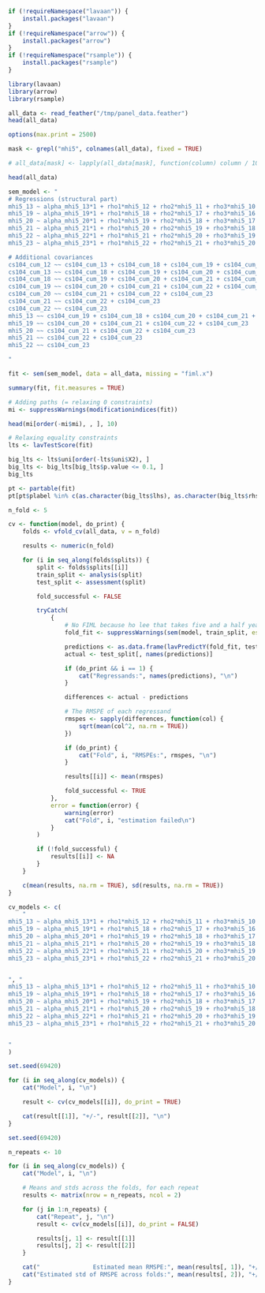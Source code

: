 ```r
if (!requireNamespace("lavaan")) {
    install.packages("lavaan")
}
if (!requireNamespace("arrow")) {
    install.packages("arrow")
}
if (!requireNamespace("rsample")) {
    install.packages("rsample")
}

library(lavaan)
library(arrow)
library(rsample)
```

```r
all_data <- read_feather("/tmp/panel_data.feather")
head(all_data)

options(max.print = 2500)
```

```r
mask <- grepl("mhi5", colnames(all_data), fixed = TRUE)

# all_data[mask] <- lapply(all_data[mask], function(column) column / 100)

head(all_data)
```

```r
sem_model <- "
# Regressions (structural part)
mhi5_13 ~ alpha_mhi5_13*1 + rho1*mhi5_12 + rho2*mhi5_11 + rho3*mhi5_10 + rho4*mhi5_9 + beta0_cs104_cum*cs104_cum_13 + beta1_cs104_cum*cs104_cum_12
mhi5_19 ~ alpha_mhi5_19*1 + rho1*mhi5_18 + rho2*mhi5_17 + rho3*mhi5_16 + rho4*mhi5_15 + beta0_cs104_cum*cs104_cum_19 + beta1_cs104_cum*cs104_cum_18
mhi5_20 ~ alpha_mhi5_20*1 + rho1*mhi5_19 + rho2*mhi5_18 + rho3*mhi5_17 + rho4*mhi5_16 + beta0_cs104_cum*cs104_cum_20 + beta1_cs104_cum*cs104_cum_19
mhi5_21 ~ alpha_mhi5_21*1 + rho1*mhi5_20 + rho2*mhi5_19 + rho3*mhi5_18 + rho4*mhi5_17 + beta0_cs104_cum*cs104_cum_21 + beta1_cs104_cum*cs104_cum_20
mhi5_22 ~ alpha_mhi5_22*1 + rho1*mhi5_21 + rho2*mhi5_20 + rho3*mhi5_19 + rho4*mhi5_18 + beta0_cs104_cum*cs104_cum_22 + beta1_cs104_cum*cs104_cum_21
mhi5_23 ~ alpha_mhi5_23*1 + rho1*mhi5_22 + rho2*mhi5_21 + rho3*mhi5_20 + rho4*mhi5_19 + beta0_cs104_cum*cs104_cum_23 + beta1_cs104_cum*cs104_cum_22

# Additional covariances
cs104_cum_12 ~~ cs104_cum_13 + cs104_cum_18 + cs104_cum_19 + cs104_cum_20 + cs104_cum_21 + cs104_cum_22 + cs104_cum_23
cs104_cum_13 ~~ cs104_cum_18 + cs104_cum_19 + cs104_cum_20 + cs104_cum_21 + cs104_cum_22 + cs104_cum_23
cs104_cum_18 ~~ cs104_cum_19 + cs104_cum_20 + cs104_cum_21 + cs104_cum_22 + cs104_cum_23
cs104_cum_19 ~~ cs104_cum_20 + cs104_cum_21 + cs104_cum_22 + cs104_cum_23
cs104_cum_20 ~~ cs104_cum_21 + cs104_cum_22 + cs104_cum_23
cs104_cum_21 ~~ cs104_cum_22 + cs104_cum_23
cs104_cum_22 ~~ cs104_cum_23
mhi5_13 ~~ cs104_cum_19 + cs104_cum_18 + cs104_cum_20 + cs104_cum_21 + cs104_cum_22 + cs104_cum_23
mhi5_19 ~~ cs104_cum_20 + cs104_cum_21 + cs104_cum_22 + cs104_cum_23
mhi5_20 ~~ cs104_cum_21 + cs104_cum_22 + cs104_cum_23
mhi5_21 ~~ cs104_cum_22 + cs104_cum_23
mhi5_22 ~~ cs104_cum_23

"
```

```r
fit <- sem(sem_model, data = all_data, missing = "fiml.x")

summary(fit, fit.measures = TRUE)
```

```r
# Adding paths (= relaxing 0 constraints)
mi <- suppressWarnings(modificationindices(fit))

head(mi[order(-mi$mi), , ], 10)

# Relaxing equality constraints
lts <- lavTestScore(fit)

big_lts <- lts$uni[order(-lts$uni$X2), ]
big_lts <- big_lts[big_lts$p.value <= 0.1, ]
big_lts

pt <- partable(fit)
pt[pt$plabel %in% c(as.character(big_lts$lhs), as.character(big_lts$rhs)), ]
```

```r
n_fold <- 5

cv <- function(model, do_print) {
    folds <- vfold_cv(all_data, v = n_fold)

    results <- numeric(n_fold)

    for (i in seq_along(folds$splits)) {
        split <- folds$splits[[i]]
        train_split <- analysis(split)
        test_split <- assessment(split)

        fold_successful <- FALSE

        tryCatch(
            {
                # No FIML because ho lee that takes five and a half years to run.
                fold_fit <- suppressWarnings(sem(model, train_split, estimator = "MLR"))

                predictions <- as.data.frame(lavPredictY(fold_fit, test_split, ynames = lavNames(fold_fit, "eqs.y")))
                actual <- test_split[, names(predictions)]

                if (do_print && i == 1) {
                    cat("Regressands:", names(predictions), "\n")
                }

                differences <- actual - predictions

                # The RMSPE of each regressand
                rmspes <- sapply(differences, function(col) {
                    sqrt(mean(col^2, na.rm = TRUE))
                })

                if (do_print) {
                    cat("Fold", i, "RMSPEs:", rmspes, "\n")
                }

                results[[i]] <- mean(rmspes)

                fold_successful <- TRUE
            },
            error = function(error) {
                warning(error)
                cat("Fold", i, "estimation failed\n")
            }
        )

        if (!fold_successful) {
            results[[i]] <- NA
        }
    }

    c(mean(results, na.rm = TRUE), sd(results, na.rm = TRUE))
}
```

```r
cv_models <- c(
    "
mhi5_13 ~ alpha_mhi5_13*1 + rho1*mhi5_12 + rho2*mhi5_11 + rho3*mhi5_10 + beta1_cs104_cum*cs104_cum_12 + delta_leeftijd.18.24*leeftijd_first.18.24 + delta_leeftijd.25.39*leeftijd_first.25.39 + delta_leeftijd.40.66*leeftijd_first.40.66 + delta_leeftijd.over.67*leeftijd_first.over.67 + delta_nettohh_f.under.15k*nettohh_f_first.under.15k + delta_nettohh_f.over.50k*nettohh_f_first.over.50k + delta_herkomstgroep.first.w*herkomstgroep_first.first.w + delta_herkomstgroep.first.nonw*herkomstgroep_first.first.nonw + delta_herkomstgroep.second.w*herkomstgroep_first.second.w + delta_herkomstgroep.second.nonw*herkomstgroep_first.second.nonw + delta_geslacht.male*geslacht_first.male + delta_burgstat.married*burgstat_first.married + delta_burgstat.never.been.married*burgstat_first.never.been.married + delta_burgstat.separated*burgstat_first.separated + delta_burgstat.widow.or.widower*burgstat_first.widow.or.widower + delta_oplcat.hbo*oplcat_first.hbo + delta_oplcat.mbo*oplcat_first.mbo + delta_oplcat.primary.school*oplcat_first.primary.school + delta_oplcat.vmbo*oplcat_first.vmbo + delta_oplcat.wo*oplcat_first.wo + delta_employment.homemaker*employment_first.homemaker + delta_employment.retired*employment_first.retired + delta_employment.student*employment_first.student + delta_employment.unable.to.work*employment_first.unable.to.work + delta_employment.unemployed*employment_first.unemployed
mhi5_19 ~ alpha_mhi5_19*1 + rho1*mhi5_18 + rho2*mhi5_17 + rho3*mhi5_16 + beta1_cs104_cum*cs104_cum_18 + delta_leeftijd.18.24*leeftijd_first.18.24 + delta_leeftijd.25.39*leeftijd_first.25.39 + delta_leeftijd.40.66*leeftijd_first.40.66 + delta_leeftijd.over.67*leeftijd_first.over.67 + delta_nettohh_f.under.15k*nettohh_f_first.under.15k + delta_nettohh_f.over.50k*nettohh_f_first.over.50k + delta_herkomstgroep.first.w*herkomstgroep_first.first.w + delta_herkomstgroep.first.nonw*herkomstgroep_first.first.nonw + delta_herkomstgroep.second.w*herkomstgroep_first.second.w + delta_herkomstgroep.second.nonw*herkomstgroep_first.second.nonw + delta_geslacht.male*geslacht_first.male + delta_burgstat.married*burgstat_first.married + delta_burgstat.never.been.married*burgstat_first.never.been.married + delta_burgstat.separated*burgstat_first.separated + delta_burgstat.widow.or.widower*burgstat_first.widow.or.widower + delta_oplcat.hbo*oplcat_first.hbo + delta_oplcat.mbo*oplcat_first.mbo + delta_oplcat.primary.school*oplcat_first.primary.school + delta_oplcat.vmbo*oplcat_first.vmbo + delta_oplcat.wo*oplcat_first.wo + delta_employment.homemaker*employment_first.homemaker + delta_employment.retired*employment_first.retired + delta_employment.student*employment_first.student + delta_employment.unable.to.work*employment_first.unable.to.work + delta_employment.unemployed*employment_first.unemployed
mhi5_20 ~ alpha_mhi5_20*1 + rho1*mhi5_19 + rho2*mhi5_18 + rho3*mhi5_17 + beta1_cs104_cum*cs104_cum_19 + delta_leeftijd.18.24*leeftijd_first.18.24 + delta_leeftijd.25.39*leeftijd_first.25.39 + delta_leeftijd.40.66*leeftijd_first.40.66 + delta_leeftijd.over.67*leeftijd_first.over.67 + delta_nettohh_f.under.15k*nettohh_f_first.under.15k + delta_nettohh_f.over.50k*nettohh_f_first.over.50k + delta_herkomstgroep.first.w*herkomstgroep_first.first.w + delta_herkomstgroep.first.nonw*herkomstgroep_first.first.nonw + delta_herkomstgroep.second.w*herkomstgroep_first.second.w + delta_herkomstgroep.second.nonw*herkomstgroep_first.second.nonw + delta_geslacht.male*geslacht_first.male + delta_burgstat.married*burgstat_first.married + delta_burgstat.never.been.married*burgstat_first.never.been.married + delta_burgstat.separated*burgstat_first.separated + delta_burgstat.widow.or.widower*burgstat_first.widow.or.widower + delta_oplcat.hbo*oplcat_first.hbo + delta_oplcat.mbo*oplcat_first.mbo + delta_oplcat.primary.school*oplcat_first.primary.school + delta_oplcat.vmbo*oplcat_first.vmbo + delta_oplcat.wo*oplcat_first.wo + delta_employment.homemaker*employment_first.homemaker + delta_employment.retired*employment_first.retired + delta_employment.student*employment_first.student + delta_employment.unable.to.work*employment_first.unable.to.work + delta_employment.unemployed*employment_first.unemployed
mhi5_21 ~ alpha_mhi5_21*1 + rho1*mhi5_20 + rho2*mhi5_19 + rho3*mhi5_18 + beta1_cs104_cum*cs104_cum_20 + delta_leeftijd.18.24*leeftijd_first.18.24 + delta_leeftijd.25.39*leeftijd_first.25.39 + delta_leeftijd.40.66*leeftijd_first.40.66 + delta_leeftijd.over.67*leeftijd_first.over.67 + delta_nettohh_f.under.15k*nettohh_f_first.under.15k + delta_nettohh_f.over.50k*nettohh_f_first.over.50k + delta_herkomstgroep.first.w*herkomstgroep_first.first.w + delta_herkomstgroep.first.nonw*herkomstgroep_first.first.nonw + delta_herkomstgroep.second.w*herkomstgroep_first.second.w + delta_herkomstgroep.second.nonw*herkomstgroep_first.second.nonw + delta_geslacht.male*geslacht_first.male + delta_burgstat.married*burgstat_first.married + delta_burgstat.never.been.married*burgstat_first.never.been.married + delta_burgstat.separated*burgstat_first.separated + delta_burgstat.widow.or.widower*burgstat_first.widow.or.widower + delta_oplcat.hbo*oplcat_first.hbo + delta_oplcat.mbo*oplcat_first.mbo + delta_oplcat.primary.school*oplcat_first.primary.school + delta_oplcat.vmbo*oplcat_first.vmbo + delta_oplcat.wo*oplcat_first.wo + delta_employment.homemaker*employment_first.homemaker + delta_employment.retired*employment_first.retired + delta_employment.student*employment_first.student + delta_employment.unable.to.work*employment_first.unable.to.work + delta_employment.unemployed*employment_first.unemployed
mhi5_22 ~ alpha_mhi5_22*1 + rho1*mhi5_21 + rho2*mhi5_20 + rho3*mhi5_19 + beta1_cs104_cum*cs104_cum_21 + delta_leeftijd.18.24*leeftijd_first.18.24 + delta_leeftijd.25.39*leeftijd_first.25.39 + delta_leeftijd.40.66*leeftijd_first.40.66 + delta_leeftijd.over.67*leeftijd_first.over.67 + delta_nettohh_f.under.15k*nettohh_f_first.under.15k + delta_nettohh_f.over.50k*nettohh_f_first.over.50k + delta_herkomstgroep.first.w*herkomstgroep_first.first.w + delta_herkomstgroep.first.nonw*herkomstgroep_first.first.nonw + delta_herkomstgroep.second.w*herkomstgroep_first.second.w + delta_herkomstgroep.second.nonw*herkomstgroep_first.second.nonw + delta_geslacht.male*geslacht_first.male + delta_burgstat.married*burgstat_first.married + delta_burgstat.never.been.married*burgstat_first.never.been.married + delta_burgstat.separated*burgstat_first.separated + delta_burgstat.widow.or.widower*burgstat_first.widow.or.widower + delta_oplcat.hbo*oplcat_first.hbo + delta_oplcat.mbo*oplcat_first.mbo + delta_oplcat.primary.school*oplcat_first.primary.school + delta_oplcat.vmbo*oplcat_first.vmbo + delta_oplcat.wo*oplcat_first.wo + delta_employment.homemaker*employment_first.homemaker + delta_employment.retired*employment_first.retired + delta_employment.student*employment_first.student + delta_employment.unable.to.work*employment_first.unable.to.work + delta_employment.unemployed*employment_first.unemployed
mhi5_23 ~ alpha_mhi5_23*1 + rho1*mhi5_22 + rho2*mhi5_21 + rho3*mhi5_20 + beta1_cs104_cum*cs104_cum_22 + delta_leeftijd.18.24*leeftijd_first.18.24 + delta_leeftijd.25.39*leeftijd_first.25.39 + delta_leeftijd.40.66*leeftijd_first.40.66 + delta_leeftijd.over.67*leeftijd_first.over.67 + delta_nettohh_f.under.15k*nettohh_f_first.under.15k + delta_nettohh_f.over.50k*nettohh_f_first.over.50k + delta_herkomstgroep.first.w*herkomstgroep_first.first.w + delta_herkomstgroep.first.nonw*herkomstgroep_first.first.nonw + delta_herkomstgroep.second.w*herkomstgroep_first.second.w + delta_herkomstgroep.second.nonw*herkomstgroep_first.second.nonw + delta_geslacht.male*geslacht_first.male + delta_burgstat.married*burgstat_first.married + delta_burgstat.never.been.married*burgstat_first.never.been.married + delta_burgstat.separated*burgstat_first.separated + delta_burgstat.widow.or.widower*burgstat_first.widow.or.widower + delta_oplcat.hbo*oplcat_first.hbo + delta_oplcat.mbo*oplcat_first.mbo + delta_oplcat.primary.school*oplcat_first.primary.school + delta_oplcat.vmbo*oplcat_first.vmbo + delta_oplcat.wo*oplcat_first.wo + delta_employment.homemaker*employment_first.homemaker + delta_employment.retired*employment_first.retired + delta_employment.student*employment_first.student + delta_employment.unable.to.work*employment_first.unable.to.work + delta_employment.unemployed*employment_first.unemployed


", "
mhi5_13 ~ alpha_mhi5_13*1 + rho1*mhi5_12 + rho2*mhi5_11 + rho3*mhi5_10 + rho4*mhi5_9 + beta1_cs104_cum*cs104_cum_12 + delta_leeftijd.18.24*leeftijd_first.18.24 + delta_leeftijd.25.39*leeftijd_first.25.39 + delta_leeftijd.40.66*leeftijd_first.40.66 + delta_leeftijd.over.67*leeftijd_first.over.67 + delta_nettohh_f.under.15k*nettohh_f_first.under.15k + delta_nettohh_f.over.50k*nettohh_f_first.over.50k + delta_herkomstgroep.first.w*herkomstgroep_first.first.w + delta_herkomstgroep.first.nonw*herkomstgroep_first.first.nonw + delta_herkomstgroep.second.w*herkomstgroep_first.second.w + delta_herkomstgroep.second.nonw*herkomstgroep_first.second.nonw + delta_geslacht.male*geslacht_first.male + delta_burgstat.married*burgstat_first.married + delta_burgstat.never.been.married*burgstat_first.never.been.married + delta_burgstat.separated*burgstat_first.separated + delta_burgstat.widow.or.widower*burgstat_first.widow.or.widower + delta_oplcat.hbo*oplcat_first.hbo + delta_oplcat.mbo*oplcat_first.mbo + delta_oplcat.primary.school*oplcat_first.primary.school + delta_oplcat.vmbo*oplcat_first.vmbo + delta_oplcat.wo*oplcat_first.wo + delta_employment.homemaker*employment_first.homemaker + delta_employment.retired*employment_first.retired + delta_employment.student*employment_first.student + delta_employment.unable.to.work*employment_first.unable.to.work + delta_employment.unemployed*employment_first.unemployed
mhi5_19 ~ alpha_mhi5_19*1 + rho1*mhi5_18 + rho2*mhi5_17 + rho3*mhi5_16 + rho4*mhi5_15 + beta1_cs104_cum*cs104_cum_18 + delta_leeftijd.18.24*leeftijd_first.18.24 + delta_leeftijd.25.39*leeftijd_first.25.39 + delta_leeftijd.40.66*leeftijd_first.40.66 + delta_leeftijd.over.67*leeftijd_first.over.67 + delta_nettohh_f.under.15k*nettohh_f_first.under.15k + delta_nettohh_f.over.50k*nettohh_f_first.over.50k + delta_herkomstgroep.first.w*herkomstgroep_first.first.w + delta_herkomstgroep.first.nonw*herkomstgroep_first.first.nonw + delta_herkomstgroep.second.w*herkomstgroep_first.second.w + delta_herkomstgroep.second.nonw*herkomstgroep_first.second.nonw + delta_geslacht.male*geslacht_first.male + delta_burgstat.married*burgstat_first.married + delta_burgstat.never.been.married*burgstat_first.never.been.married + delta_burgstat.separated*burgstat_first.separated + delta_burgstat.widow.or.widower*burgstat_first.widow.or.widower + delta_oplcat.hbo*oplcat_first.hbo + delta_oplcat.mbo*oplcat_first.mbo + delta_oplcat.primary.school*oplcat_first.primary.school + delta_oplcat.vmbo*oplcat_first.vmbo + delta_oplcat.wo*oplcat_first.wo + delta_employment.homemaker*employment_first.homemaker + delta_employment.retired*employment_first.retired + delta_employment.student*employment_first.student + delta_employment.unable.to.work*employment_first.unable.to.work + delta_employment.unemployed*employment_first.unemployed
mhi5_20 ~ alpha_mhi5_20*1 + rho1*mhi5_19 + rho2*mhi5_18 + rho3*mhi5_17 + rho4*mhi5_16 + beta1_cs104_cum*cs104_cum_19 + delta_leeftijd.18.24*leeftijd_first.18.24 + delta_leeftijd.25.39*leeftijd_first.25.39 + delta_leeftijd.40.66*leeftijd_first.40.66 + delta_leeftijd.over.67*leeftijd_first.over.67 + delta_nettohh_f.under.15k*nettohh_f_first.under.15k + delta_nettohh_f.over.50k*nettohh_f_first.over.50k + delta_herkomstgroep.first.w*herkomstgroep_first.first.w + delta_herkomstgroep.first.nonw*herkomstgroep_first.first.nonw + delta_herkomstgroep.second.w*herkomstgroep_first.second.w + delta_herkomstgroep.second.nonw*herkomstgroep_first.second.nonw + delta_geslacht.male*geslacht_first.male + delta_burgstat.married*burgstat_first.married + delta_burgstat.never.been.married*burgstat_first.never.been.married + delta_burgstat.separated*burgstat_first.separated + delta_burgstat.widow.or.widower*burgstat_first.widow.or.widower + delta_oplcat.hbo*oplcat_first.hbo + delta_oplcat.mbo*oplcat_first.mbo + delta_oplcat.primary.school*oplcat_first.primary.school + delta_oplcat.vmbo*oplcat_first.vmbo + delta_oplcat.wo*oplcat_first.wo + delta_employment.homemaker*employment_first.homemaker + delta_employment.retired*employment_first.retired + delta_employment.student*employment_first.student + delta_employment.unable.to.work*employment_first.unable.to.work + delta_employment.unemployed*employment_first.unemployed
mhi5_21 ~ alpha_mhi5_21*1 + rho1*mhi5_20 + rho2*mhi5_19 + rho3*mhi5_18 + rho4*mhi5_17 + beta1_cs104_cum*cs104_cum_20 + delta_leeftijd.18.24*leeftijd_first.18.24 + delta_leeftijd.25.39*leeftijd_first.25.39 + delta_leeftijd.40.66*leeftijd_first.40.66 + delta_leeftijd.over.67*leeftijd_first.over.67 + delta_nettohh_f.under.15k*nettohh_f_first.under.15k + delta_nettohh_f.over.50k*nettohh_f_first.over.50k + delta_herkomstgroep.first.w*herkomstgroep_first.first.w + delta_herkomstgroep.first.nonw*herkomstgroep_first.first.nonw + delta_herkomstgroep.second.w*herkomstgroep_first.second.w + delta_herkomstgroep.second.nonw*herkomstgroep_first.second.nonw + delta_geslacht.male*geslacht_first.male + delta_burgstat.married*burgstat_first.married + delta_burgstat.never.been.married*burgstat_first.never.been.married + delta_burgstat.separated*burgstat_first.separated + delta_burgstat.widow.or.widower*burgstat_first.widow.or.widower + delta_oplcat.hbo*oplcat_first.hbo + delta_oplcat.mbo*oplcat_first.mbo + delta_oplcat.primary.school*oplcat_first.primary.school + delta_oplcat.vmbo*oplcat_first.vmbo + delta_oplcat.wo*oplcat_first.wo + delta_employment.homemaker*employment_first.homemaker + delta_employment.retired*employment_first.retired + delta_employment.student*employment_first.student + delta_employment.unable.to.work*employment_first.unable.to.work + delta_employment.unemployed*employment_first.unemployed
mhi5_22 ~ alpha_mhi5_22*1 + rho1*mhi5_21 + rho2*mhi5_20 + rho3*mhi5_19 + rho4*mhi5_18 + beta1_cs104_cum*cs104_cum_21 + delta_leeftijd.18.24*leeftijd_first.18.24 + delta_leeftijd.25.39*leeftijd_first.25.39 + delta_leeftijd.40.66*leeftijd_first.40.66 + delta_leeftijd.over.67*leeftijd_first.over.67 + delta_nettohh_f.under.15k*nettohh_f_first.under.15k + delta_nettohh_f.over.50k*nettohh_f_first.over.50k + delta_herkomstgroep.first.w*herkomstgroep_first.first.w + delta_herkomstgroep.first.nonw*herkomstgroep_first.first.nonw + delta_herkomstgroep.second.w*herkomstgroep_first.second.w + delta_herkomstgroep.second.nonw*herkomstgroep_first.second.nonw + delta_geslacht.male*geslacht_first.male + delta_burgstat.married*burgstat_first.married + delta_burgstat.never.been.married*burgstat_first.never.been.married + delta_burgstat.separated*burgstat_first.separated + delta_burgstat.widow.or.widower*burgstat_first.widow.or.widower + delta_oplcat.hbo*oplcat_first.hbo + delta_oplcat.mbo*oplcat_first.mbo + delta_oplcat.primary.school*oplcat_first.primary.school + delta_oplcat.vmbo*oplcat_first.vmbo + delta_oplcat.wo*oplcat_first.wo + delta_employment.homemaker*employment_first.homemaker + delta_employment.retired*employment_first.retired + delta_employment.student*employment_first.student + delta_employment.unable.to.work*employment_first.unable.to.work + delta_employment.unemployed*employment_first.unemployed
mhi5_23 ~ alpha_mhi5_23*1 + rho1*mhi5_22 + rho2*mhi5_21 + rho3*mhi5_20 + rho4*mhi5_19 + beta1_cs104_cum*cs104_cum_22 + delta_leeftijd.18.24*leeftijd_first.18.24 + delta_leeftijd.25.39*leeftijd_first.25.39 + delta_leeftijd.40.66*leeftijd_first.40.66 + delta_leeftijd.over.67*leeftijd_first.over.67 + delta_nettohh_f.under.15k*nettohh_f_first.under.15k + delta_nettohh_f.over.50k*nettohh_f_first.over.50k + delta_herkomstgroep.first.w*herkomstgroep_first.first.w + delta_herkomstgroep.first.nonw*herkomstgroep_first.first.nonw + delta_herkomstgroep.second.w*herkomstgroep_first.second.w + delta_herkomstgroep.second.nonw*herkomstgroep_first.second.nonw + delta_geslacht.male*geslacht_first.male + delta_burgstat.married*burgstat_first.married + delta_burgstat.never.been.married*burgstat_first.never.been.married + delta_burgstat.separated*burgstat_first.separated + delta_burgstat.widow.or.widower*burgstat_first.widow.or.widower + delta_oplcat.hbo*oplcat_first.hbo + delta_oplcat.mbo*oplcat_first.mbo + delta_oplcat.primary.school*oplcat_first.primary.school + delta_oplcat.vmbo*oplcat_first.vmbo + delta_oplcat.wo*oplcat_first.wo + delta_employment.homemaker*employment_first.homemaker + delta_employment.retired*employment_first.retired + delta_employment.student*employment_first.student + delta_employment.unable.to.work*employment_first.unable.to.work + delta_employment.unemployed*employment_first.unemployed


"
)
```

```r
set.seed(69420)

for (i in seq_along(cv_models)) {
    cat("Model", i, "\n")

    result <- cv(cv_models[[i]], do_print = TRUE)

    cat(result[[1]], "+/-", result[[2]], "\n")
}
```

```r
set.seed(69420)

n_repeats <- 10

for (i in seq_along(cv_models)) {
    cat("Model", i, "\n")

    # Means and stds across the folds, for each repeat
    results <- matrix(nrow = n_repeats, ncol = 2)

    for (j in 1:n_repeats) {
        cat("Repeat", j, "\n")
        result <- cv(cv_models[[i]], do_print = FALSE)

        results[j, 1] <- result[[1]]
        results[j, 2] <- result[[2]]
    }

    cat("               Estimated mean RMSPE:", mean(results[, 1]), "+/-", sd(results[, 1]) / sqrt(n_repeats), "\n")
    cat("Estimated std of RMSPE across folds:", mean(results[, 2]), "+/-", sd(results[, 2]) / sqrt(n_repeats), "\n")
}
```
